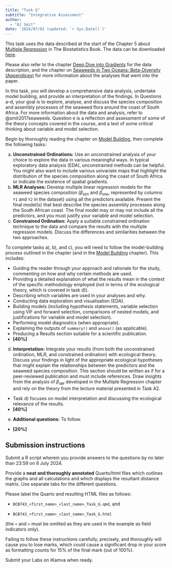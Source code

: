 ```yaml
---
title: "Task G"
subtitle: "Integrative Assessment"
author: 
  - "AJ Smit"
date: '2024/07/02 (updated: `r Sys.Date()`)'
---
```


This task uses the data described at the start of the Chapter 5 about [Multiple Regression](../../docs/The-Biostatistics-Book-Ch-3-5.pdf) in The Biostatistics Book. The data can be downloaded [here](../../data/seaweed/spp_df2.csv).

Please also refer to the chapter [Deep Dive into Gradients](../deep_dive.qmd) for the data description, and the chapter on [Seaweeds in Two Oceans: Beta-Diversity (Appendices)](../Seaweed_in_Two_Oceans_v2/two_oceans_appendices.qmd) for more information about the analyses that went into the paper.

In this task, you will develop a comprehensive data analysis, undertake model building, and provide an interpretation of the findings. In Questions a--d, your goal is to explore, analyse, and discuss the species composition and assembly processes of the seaweed flora around the coast of South Africa. For more information about the data and analysis, refer to @smit2017seaweeds. Question e is a reflection and assessment of some of the theory concepts covered in the course, and a test of some critical thinking about variable and model selection.

Begin by thoroughly reading the chapter on [Model Building](../model_building.qmd), then complete the following tasks:

a. **Unconstrained Ordinations:** Use an unconstrained analysis of your choice to explore the data in various meaningful ways. In typical exploratory data analysis (EDA), unconstrained methods can be helpful. You might also want to include various univariate maps that highlight the distribution of the species composition along the coast of South Africa or indicate the existence of spatial gradients.
b. **MLR Analyses:** Develop multiple linear regression models for the seaweed species composition ($\beta_\text{sim}$ and $\beta_\text{sne}$, represented by columns `Y1` and `Y2` in the dataset) using all the predictors available. Present the final model(s) that best describe the species assembly processes along the South African coast. The final model may or may not include all the predictors, and you must justify your variable and model selection.
c. **Constrained Ordination:** Apply a suitable constrained ordination technique to the data and compare the results with the multiple regression models. Discuss the differences and similarities between the two approaches.

To complete tasks a), b), and c), you will need to follow the model-building process outlined in the chapter (and in the [Model Building](../model_building.qmd) chapter). This includes:

- Guiding the reader through your approach and rationale for the study, commenting on how and why certain methods are used.
- Providing a detailed explanation of what the results mean in the context of the specific methodology employed (not in terms of the ecological theory, which is covered in task d)).
- Describing which variables are used in your analyses and why.
- Conducting data exploration and visualisation (EDA).
- Building models (including hypothesis statements, variable selection using VIF and forward selection, comparisons of nested models, and justifications for variable and model selection).
- Performing model diagnostics (when appropriate).
- Explaining the outputs of `summary()` and `anova()` (as applicable).
- Producing a Results section suitable for a scientific publication.
- **[40%]**

d. **Interpretation:** Integrate your results (from both the unconstrained ordination, MLR, and constrained ordination) with ecological theory. Discuss your findings in light of the appropriate ecological hypotheses that might explain the relationships between the predictors and the seaweed species composition. This section should be written as if for a peer-reviewed publication and must include references. Draw insights from the analysis of $\beta_\text{sør}$ developed in the Multiple Regression chapter and rely on the theory from the lecture material presented in Task A2.

- Task d) focuses on model interpretation and discussing the ecological relevance of the results.
- **[40%]**

e. **Additional questions:** To follow.

- **[20%]**

::: callout-important
## Submission instructions

Submit a R script wherein you provide answers to the questions by no later than 23:59 on 8 July 2024.

Provide a **neat and thoroughly annotated** Quarto/html files which outlines the graphs and all calculations and which displays the resultant distance matrix. Use separate tabs for the different questions.

Please label the Quarto and resulting HTML files as follows:

-   `BCB743_<first_name>_<last_name>_Task_G.qmd`, and

-   `BCB743_<first_name>_<last_name>_Task_G.html`

(the `<` and `>` must be omitted as they are used in the example as field indicators only).

Failing to follow these instructions carefully, precisely, and thoroughly will cause you to lose marks, which could cause a significant drop in your score as formatting counts for 15% of the final mark (out of 100%).

Submit your Labs on iKamva when ready.
:::
